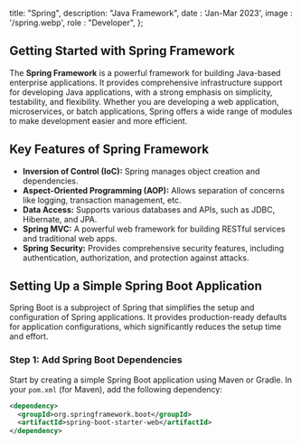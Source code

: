   title: "Spring",
  description: "Java Framework",
  date : 'Jan-Mar 2023',
  image : '/spring.webp',
  role : "Developer",
};
	
## Getting Started with Spring Framework

The **Spring Framework** is a powerful framework for building Java-based enterprise applications. It provides comprehensive infrastructure support for developing Java applications, with a strong emphasis on simplicity, testability, and flexibility. Whether you are developing a web application, microservices, or batch applications, Spring offers a wide range of modules to make development easier and more efficient.

## Key Features of Spring Framework

- **Inversion of Control (IoC):** Spring manages object creation and dependencies.
- **Aspect-Oriented Programming (AOP):** Allows separation of concerns like logging, transaction management, etc.
- **Data Access:** Supports various databases and APIs, such as JDBC, Hibernate, and JPA.
- **Spring MVC:** A powerful web framework for building RESTful services and traditional web apps.
- **Spring Security:** Provides comprehensive security features, including authentication, authorization, and protection against attacks.

## Setting Up a Simple Spring Boot Application

Spring Boot is a subproject of Spring that simplifies the setup and configuration of Spring applications. It provides production-ready defaults for application configurations, which significantly reduces the setup time and effort.

### Step 1: Add Spring Boot Dependencies

Start by creating a simple Spring Boot application using Maven or Gradle. In your `pom.xml` (for Maven), add the following dependency:

```xml
<dependency>
  <groupId>org.springframework.boot</groupId>
  <artifactId>spring-boot-starter-web</artifactId>
</dependency>
```
